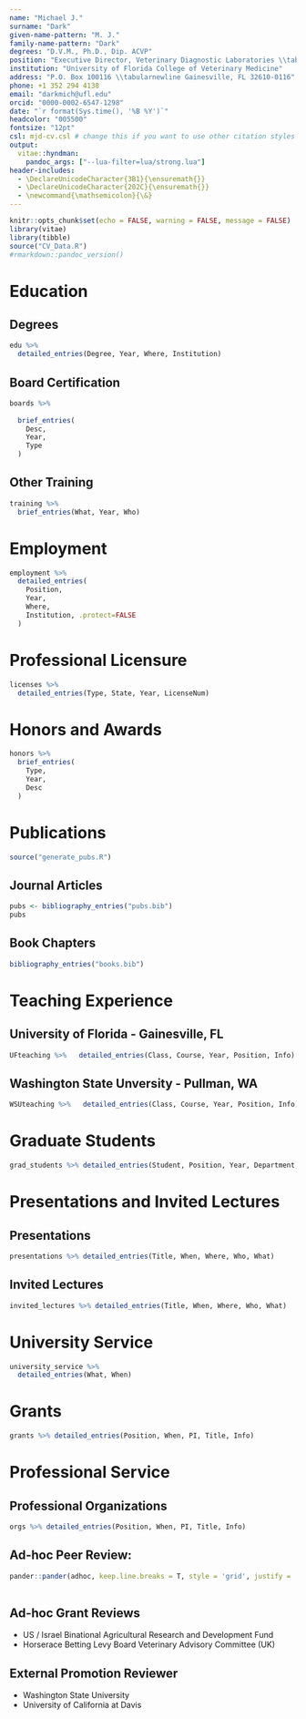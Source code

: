 ```yaml
---
name: "Michael J."
surname: "Dark"
given-name-pattern: "M. J."
family-name-pattern: "Dark"
degrees: "D.V.M., Ph.D., Dip. ACVP"
position: "Executive Director, Veterinary Diagnostic Laboratories \\tabularnewline Clinical Associate Professor"
institution: "University of Florida College of Veterinary Medicine"
address: "P.O. Box 100116 \\tabularnewline Gainesville, FL 32610-0116"
phone: +1 352 294 4138
email: "darkmich@ufl.edu"
orcid: "0000-0002-6547-1298"
date: "`r format(Sys.time(), '%B %Y')`"
headcolor: "005500"
fontsize: "12pt"
csl: mjd-cv.csl # change this if you want to use other citation styles
output: 
  vitae::hyndman:
    pandoc_args: ["--lua-filter=lua/strong.lua"]
header-includes:
  - \DeclareUnicodeCharacter{3B1}{\ensuremath{}}
  - \DeclareUnicodeCharacter{202C}{\ensuremath{}}
  - \newcommand{\mathsemicolon}{\&}
---
```


```r
knitr::opts_chunk$set(echo = FALSE, warning = FALSE, message = FALSE)
library(vitae)
library(tibble)
source("CV_Data.R")
#rmarkdown::pandoc_version()
```

# Education

## Degrees

```r
edu %>% 
  detailed_entries(Degree, Year, Where, Institution)
```

## Board Certification

```r
boards %>%    
  
  brief_entries(
    Desc,
    Year, 
    Type
  )
```

## Other Training

``` r
training %>%
  brief_entries(What, Year, Who)
```

# Employment

```r
employment %>% 
  detailed_entries(
    Position,
    Year, 
    Where,
    Institution, .protect=FALSE
  )
```

# Professional Licensure

```r
licenses %>%
  detailed_entries(Type, State, Year, LicenseNum)
```  

# Honors and Awards

```r
honors %>% 
  brief_entries(
    Type,
    Year, 
    Desc
  )
```

# Publications

```r
source("generate_pubs.R")
```

## Journal Articles

```r
pubs <- bibliography_entries("pubs.bib")
pubs

```

## Book Chapters

```r
bibliography_entries("books.bib")
```

# Teaching Experience

## University of Florida - Gainesville, FL
``` r
UFteaching %>%   detailed_entries(Class, Course, Year, Position, Info)
```

## Washington State Unversity - Pullman, WA
``` r
WSUteaching %>%   detailed_entries(Class, Course, Year, Position, Info)
```

# Graduate Students

```r
grad_students %>% detailed_entries(Student, Position, Year, Department, Info)
```

# Presentations and Invited Lectures

## Presentations

``` r
presentations %>% detailed_entries(Title, When, Where, Who, What)
```

## Invited Lectures

```r
invited_lectures %>% detailed_entries(Title, When, Where, Who, What)
```

# University Service

``` r
university_service %>%
  detailed_entries(What, When)

```


<!-- This is how to keep things on one page - first is ending block, second is starting block -->
<!-- ```{=latex} -->
<!-- \end{minipage} -->
<!-- ``` -->

<!-- ```{=latex} -->
<!-- \begin{minipage}{\textwidth} -->
<!-- ``` -->


# Grants

```r
grants %>% detailed_entries(Position, When, PI, Title, Info)
```

# Professional Service

## Professional Organizations

```r
orgs %>% detailed_entries(Position, When, PI, Title, Info)
```

## Ad-hoc Peer Review:

```r
pander::pander(adhoc, keep.line.breaks = T, style = 'grid', justify = 'left', caption=NULL)
   
```

## Ad-hoc Grant Reviews

* US / Israel Binational Agricultural Research and Development Fund 
* Horserace Betting Levy Board Veterinary Advisory Committee (UK)

## External Promotion Reviewer
* Washington State University
* University of California at Davis
